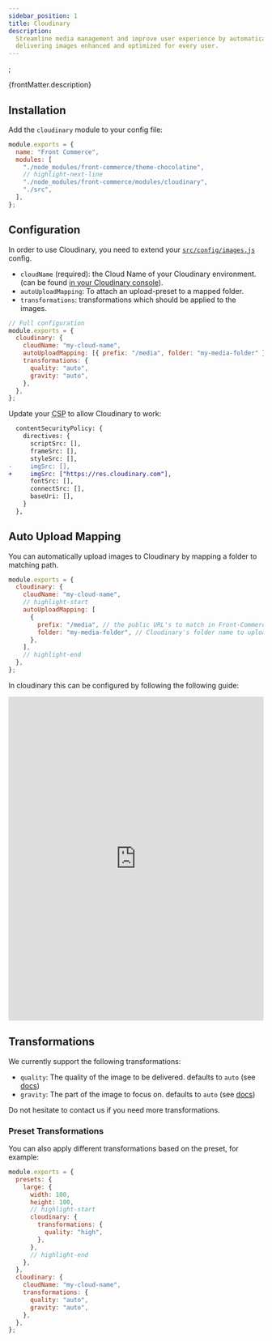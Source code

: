 ```yaml
---
sidebar_position: 1
title: Cloudinary
description:
  Streamline media management and improve user experience by automatically
  delivering images enhanced and optimized for every user.
---
```



<SinceVersion tag="2.20" />;

<p>{frontMatter.description}</p>

## Installation

Add the `cloudinary` module to your config file:

```js title=".front-commerce.js"
module.exports = {
  name: "Front Commerce",
  modules: [
    "./node_modules/front-commerce/theme-chocolatine",
    // highlight-next-line
    "./node_modules/front-commerce/modules/cloudinary",
    "./src",
  ],
};
```

## Configuration

In order to use Cloudinary, you need to extend your
[`src/config/images.js`](/docs/reference/configurations#configimagesjs) config.

- `cloudName` (required): the Cloud Name of your Cloudinary environment. (can be
  found [in your Cloudinary console](https://console.cloudinary.com/console)).
- `autoUploadMapping`: To attach an upload-preset to a mapped folder.
- `transformations`: transformations which should be applied to the images.

```js title="src/config/images.js"
// Full configuration
module.exports = {
  cloudinary: {
    cloudName: "my-cloud-name",
    autoUploadMapping: [{ prefix: "/media", folder: "my-media-folder" }],
    transformations: {
      quality: "auto",
      gravity: "auto",
    },
  },
};
```

Update your <abbr title="Content Security Policy">CSP</abbr> to allow Cloudinary
to work:

```diff title="src/config/website.jss"
  contentSecurityPolicy: {
    directives: {
      scriptSrc: [],
      frameSrc: [],
      styleSrc: [],
-     imgSrc: [],
+     imgSrc: ["https://res.cloudinary.com"],
      fontSrc: [],
      connectSrc: [],
      baseUri: [],
    }
  },
```

## Auto Upload Mapping

You can automatically upload images to Cloudinary by mapping a folder to
matching path.

```js title="src/config/images.js"
module.exports = {
  cloudinary: {
    cloudName: "my-cloud-name",
    // highlight-start
    autoUploadMapping: [
      {
        prefix: "/media", // the public URL's to match in Front-Commerce, for example /media would match `/media/image.jpg`
        folder: "my-media-folder", // Cloudinary's folder name to upload remote images to
      },
    ],
    // highlight-end
  },
};
```

In cloudinary this can be configured by following the following guide:

<iframe
  src="https://scribehow.com/embed/Cloudinary__Auto_Upload_Mapping__don2zglETA6AUHheSjPTeA"
  width="100%"
  height="640"
  allowfullscreen
  frameborder="0"
></iframe>

## Transformations

We currently support the following transformations:

- `quality`: The quality of the image to be delivered. defaults to `auto` (see
  [docs](https://cloudinary.com/documentation/image_optimization#automatic_quality_selection_q_auto))
- `gravity`: The part of the image to focus on. defaults to `auto` (see
  [docs](https://cloudinary.com/documentation/resizing_and_cropping#control_gravity))

Do not hesitate to <ContactLink>contact us</ContactLink> if you need more
transformations.

### Preset Transformations

You can also apply different transformations based on the preset, for example:

```js title="src/config/images.js"
module.exports = {
  presets: {
    large: {
      width: 100,
      height: 100,
      // highlight-start
      cloudinary: {
        transformations: {
          quality: "high",
        },
      },
      // highlight-end
    },
  },
  cloudinary: {
    cloudName: "my-cloud-name",
    transformations: {
      quality: "auto",
      gravity: "auto",
    },
  },
};
```
